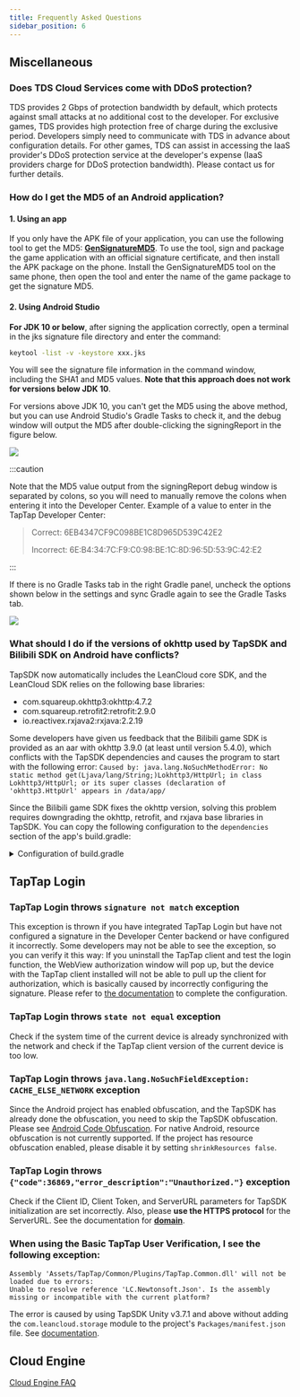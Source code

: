```yaml
---
title: Frequently Asked Questions
sidebar_position: 6
---
```



## Miscellaneous

### Does TDS Cloud Services come with DDoS protection?

TDS provides 2 Gbps of protection bandwidth by default, which protects against small attacks at no additional cost to the developer.
For exclusive games, TDS provides high protection free of charge during the exclusive period. Developers simply need to communicate with TDS in advance about configuration details.
For other games, TDS can assist in accessing the IaaS provider's DDoS protection service at the developer's expense (IaaS providers charge for DDoS protection bandwidth). Please contact us for further details.

### How do I get the MD5 of an Android application?

#### 1. Using an app

If you only have the APK file of your application, you can use the following tool to get the MD5: [**GenSignatureMD5**](https://capacity-files.lcfile.com/vW65JxH2b2KwDS8JcbVUfiwLHSeHTlD5/tds_getsign.apk). To use the tool, sign and package the game application with an official signature certificate, and then install the APK package on the phone. Install the GenSignatureMD5 tool on the same phone, then open the tool and enter the name of the game package to get the signature MD5.

#### 2. Using Android Studio

**For JDK 10 or below**, after signing the application correctly, open a terminal in the jks signature file directory and enter the command:

```sh
keytool -list -v -keystore xxx.jks
```
You will see the signature file information in the command window, including the SHA1 and MD5 values. **Note that this approach does not work for versions below JDK 10**.

For versions above JDK 10, you can't get the MD5 using the above method, but you can use Android Studio's Gradle Tasks to check it, and the debug window will output the MD5 after double-clicking the signingReport in the figure below.

![](https://capacity-files.lcfile.com/y7fcVDW6cUFKfG4ATDXj8KKE9L2jWprB/%E8%8E%B7%E5%8F%96MD5%E7%A4%BA%E4%BE%8B1.jpeg)

:::caution

Note that the MD5 value output from the signingReport debug window is separated by colons, so you will need to manually remove the colons when entering it into the Developer Center.
Example of a value to enter in the TapTap Developer Center:
> 
> Correct: 6EB4347CF9C098BE1C8D965D539C42E2
>
> Incorrect: 6E:B4:34:7C:F9:C0:98:BE:1C:8D:96:5D:53:9C:42:E2

:::

If there is no Gradle Tasks tab in the right Gradle panel, uncheck the options shown below in the settings and sync Gradle again to see the Gradle Tasks tab.

![](https://capacity-files.lcfile.com/8dEVF81X34JFtUE50tnqj6OIoxxDdXsU/%E8%8E%B7%E5%8F%96MD5%E7%A4%BA%E4%BE%8B2.jpeg)


### What should I do if the versions of okhttp used by TapSDK and Bilibili SDK on Android have conflicts?

TapSDK now automatically includes the LeanCloud core SDK, and the LeanCloud SDK relies on the following base libraries:
- com.squareup.okhttp3:okhttp:4.7.2
- com.squareup.retrofit2:retrofit:2.9.0
- io.reactivex.rxjava2:rxjava:2.2.19

Some developers have given us feedback that the Bilibili game SDK is provided as an aar with okhttp 3.9.0 (at least until version 5.4.0), which conflicts with the TapSDK dependencies and causes the program to start with the following error:
`Caused by: java.lang.NoSuchMethodError: No static method get(Ljava/lang/String;)Lokhttp3/HttpUrl; in class Lokhttp3/HttpUrl; or its super classes (declaration of 'okhttp3.HttpUrl' appears in /data/app/`

Since the Bilibili game SDK fixes the okhttp version, solving this problem requires downgrading the okhttp, retrofit, and rxjava base libraries in TapSDK.
You can copy the following configuration to the `dependencies` section of the app's build.gradle:

<details>

<summary>Configuration of build.gradle</summary>

<CodeBlock className="java"> {`
    // Note that the following code uses the latest version of the LeanCloud core SDK; if you are not using ${sdkVersions.leancloud.java}, please replace the version codes accordingly
    implementation('cn.leancloud:realtime-android:${sdkVersions.leancloud.java}'){
        exclude group: 'cn.leancloud', module: 'storage-android'
        exclude group: 'cn.leancloud', module: 'realtime-core'
        exclude group: 'cn.leancloud', module: 'storage-core'
    }
    implementation('cn.leancloud:storage-android:${sdkVersions.leancloud.java}'){
        exclude group: 'cn.leancloud', module: 'storage-core'
    }
    implementation('cn.leancloud:realtime-core:${sdkVersions.leancloud.java}') {
        exclude group: 'cn.leancloud', module: 'storage-core'
    }
    implementation('cn.leancloud:storage-core:${sdkVersions.leancloud.java}') {
        exclude group: 'com.squareup.okhttp3', module: 'okhttp'
        exclude group: 'com.squareup.retrofit2', module: 'retrofit'
        exclude group: 'com.squareup.retrofit2', module: 'adapter-rxjava2'
        exclude group: 'com.squareup.retrofit2', module: 'converter-gson'
        exclude group: 'io.reactivex.rxjava2', module: 'rxjava'
    }
    implementation("com.squareup.retrofit2:retrofit:2.3.0")
    implementation("com.squareup.retrofit2:adapter-rxjava2:2.3.0")
    implementation("com.squareup.retrofit2:converter-gson:2.3.0")
    implementation("io.reactivex.rxjava2:rxjava:2.0.0")
    implementation("com.google.code.gson:gson:2.8.6")
    implementation 'io.reactivex.rxjava2:rxandroid:2.1.1'\n
    configurations {
        all*.exclude group: 'com.squareup.okhttp3'
    }
`}</CodeBlock>

</details>

## TapTap Login

### TapTap Login throws `signature not match` exception
This exception is thrown if you have integrated TapTap Login but have not configured a signature in the Developer Center backend or have configured it incorrectly. Some developers may not be able to see the exception, so you can verify it this way: If you uninstall the TapTap client and test the login function, the WebView authorization window will pop up, but the device with the TapTap client installed will not be able to pull up the client for authorization, which is basically caused by incorrectly configuring the signature. Please refer to [the documentation](/sdk/start/quickstart/#configure-signature-certificate) to complete the configuration.

### TapTap Login throws `state not equal` exception
Check if the system time of the current device is already synchronized with the network and check if the TapTap client version of the current device is too low.

### TapTap Login throws `java.lang.NoSuchFieldException: CACHE_ELSE_NETWORK` exception
Since the Android project has enabled obfuscation, and the TapSDK has already done the obfuscation, you need to skip the TapSDK obfuscation. Please see [Android Code Obfuscation](/sdk/start/quickstart/#android-code-obfuscation). For native Android, resource obfuscation is not currently supported. If the project has resource obfuscation enabled, please disable it by setting `shrinkResources false`.

### TapTap Login throws `{"code":36869,"error_description":"Unauthorized."}` exception
Check if the Client ID, Client Token, and ServerURL parameters for TapSDK initialization are set incorrectly. Also, please **use the HTTPS protocol** for the ServerURL. See the documentation for **[domain](/sdk/start/get-ready/#domains)**.

### When using the Basic TapTap User Verification, I see the following exception:
```
Assembly 'Assets/TapTap/Common/Plugins/TapTap.Common.dll' will not be loaded due to errors:
Unable to resolve reference 'LC.Newtonsoft.Json'. Is the assembly missing or incompatible with the current platform?
```
The error is caused by using TapSDK Unity v3.7.1 and above without adding the `com.leancloud.storage` module to the project's `Packages/manifest.json` file. See [documentation](/sdk/taptap-login/guide/tap-login/#getting-the-sdk).

## Cloud Engine

[Cloud Engine FAQ](/sdk/engine/faq/)
